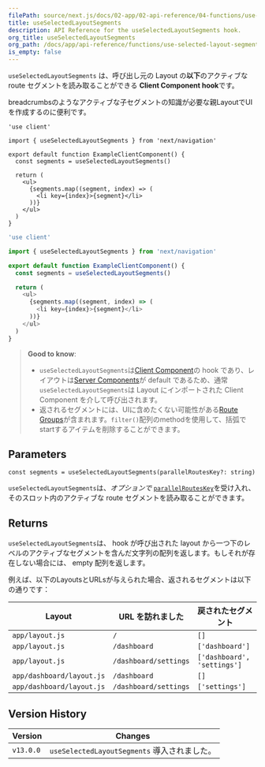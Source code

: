 ```yaml
---
filePath: source/next.js/docs/02-app/02-api-reference/04-functions/use-selected-layout-segments.mdx
title: useSelectedLayoutSegments
description: API Reference for the useSelectedLayoutSegments hook.
org_title: useSelectedLayoutSegments
org_path: /docs/app/api-reference/functions/use-selected-layout-segments
is_empty: false
---
```


`useSelectedLayoutSegments` は、呼び出し元の Layout の**以下**のアクティブな route セグメントを読み取ることができる **Client Component hook**です。

breadcrumbsのようなアクティブな子セグメントの知識が必要な親LayoutでUIを作成するのに便利です。

```tsx:app/example-client-component.tsx
'use client'

import { useSelectedLayoutSegments } from 'next/navigation'

export default function ExampleClientComponent() {
  const segments = useSelectedLayoutSegments()

  return (
    <ul>
      {segments.map((segment, index) => (
        <li key={index}>{segment}</li>
      ))}
    </ul>
  )
}
```

```jsx:app/example-client-component.js
'use client'

import { useSelectedLayoutSegments } from 'next/navigation'

export default function ExampleClientComponent() {
  const segments = useSelectedLayoutSegments()

  return (
    <ul>
      {segments.map((segment, index) => (
        <li key={index}>{segment}</li>
      ))}
    </ul>
  )
}
```

> **Good to know**:
>
> - `useSelectedLayoutSegments`は[Client Component](/ja/javascript/next.js/v14/02-app/01-building-your-application/03-rendering/02-client-components)の hook であり、レイアウトは[Server Components](/ja/javascript/next.js/v14/02-app/01-building-your-application/03-rendering/01-server-components)が default であるため、通常`useSelectedLayoutSegments`は Layout にインポートされた Client Component を介して呼び出されます。
> - 返されるセグメントには、UIに含めたくない可能性がある[Route Groups](/ja/javascript/next.js/v14/02-app/01-building-your-application/01-routing/07-route-groups)が含まれます。`filter()`配列のmethodを使用して、括弧でstartするアイテムを削除することができます。

## Parameters

```tsx
const segments = useSelectedLayoutSegments(parallelRoutesKey?: string)
```

`useSelectedLayoutSegments`は、_オプションで_ [`parallelRoutesKey`](/ja/javascript/next.js/v14/02-app/01-building-your-application/01-routing/10-parallel-routes#useselectedlayoutsegments)を受け入れ、そのスロット内のアクティブな route セグメントを読み取ることができます。

## Returns

`useSelectedLayoutSegments`は、 hook が呼び出された layout から一つ下のレベルのアクティブなセグメントを含んだ文字列の配列を返します。もしそれが存在しない場合には、 empty 配列を返します。

例えば、以下のLayoutsとURLsが与えられた場合、返されるセグメントは以下の通りです：

| Layout | URL を訪れました | 戻されたセグメント |
| ------------------------- | --------------------- | --------------------------- |
| `app/layout.js` | `/` | `[]` |
| `app/layout.js` | `/dashboard` | `['dashboard']` |
| `app/layout.js` | `/dashboard/settings` | `['dashboard', 'settings']` |
| `app/dashboard/layout.js` | `/dashboard` | `[]` |
| `app/dashboard/layout.js` | `/dashboard/settings` | `['settings']` |

## Version History

| Version | Changes |
| --------- | --------------------------------------- |
| `v13.0.0` | `useSelectedLayoutSegments` 導入されました。|

